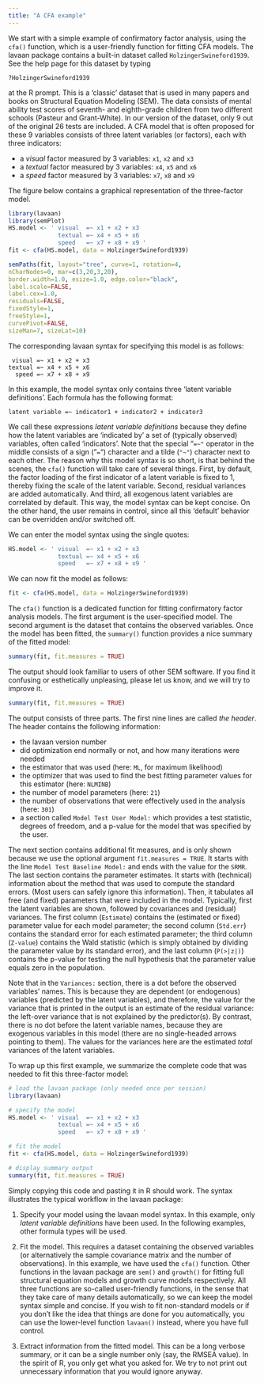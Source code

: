 ```yaml
---
title: "A CFA example"
---
```


We start with a simple example of confirmatory factor analysis, using the `cfa()` function, which is a user-friendly function for fitting CFA models. The lavaan package contains a built-in dataset called `HolzingerSwineford1939`. See the help page for this dataset by typing

```         
?HolzingerSwineford1939
```

at the R prompt. This is a 'classic' dataset that is used in many papers and books on Structural Equation Modeling (SEM). The data consists of mental ability test scores of seventh- and eighth-grade children from two different schools (Pasteur and Grant-White). In our version of the dataset, only 9 out of the original 26 tests are included. A CFA model that is often proposed for these 9 variables consists of three latent variables (or factors), each with three indicators:

-   a *visual* factor measured by 3 variables: `x1`, `x2` and `x3`
-   a *textual* factor measured by 3 variables: `x4`, `x5` and `x6`
-   a *speed* factor measured by 3 variables: `x7`, `x8` and `x9`

The figure below contains a graphical representation of the three-factor model.

```r
library(lavaan)
library(semPlot)
HS.model <- ' visual  =~ x1 + x2 + x3
              textual =~ x4 + x5 + x6
              speed   =~ x7 + x8 + x9 '
fit <- cfa(HS.model, data = HolzingerSwineford1939)
```

```r
semPaths(fit, layout="tree", curve=1, rotation=4, 
nCharNodes=0, mar=c(3,20,3,20), 
border.width=1.0, esize=1.0, edge.color="black", 
label.scale=FALSE,
label.cex=1.0,
residuals=FALSE,
fixedStyle=1,
freeStyle=1,
curvePivot=FALSE,
sizeMan=7, sizeLat=10)
```

The corresponding lavaan syntax for specifying this model is as follows:

```         
 visual =~ x1 + x2 + x3
textual =~ x4 + x5 + x6
  speed =~ x7 + x8 + x9
```

In this example, the model syntax only contains three 'latent variable definitions'. Each formula has the following format:

```         
latent variable =~ indicator1 + indicator2 + indicator3
```

We call these expressions *latent variable definitions* because they define how the latent variables are 'indicated by' a set of (typically observed) variables, often called 'indicators'. Note that the special "`=~"` operator in the middle consists of a sign ("`=`") character and a tilde (`"~"`) character next to each other. The reason why this model syntax is so short, is that behind the scenes, the `cfa()` function will take care of several things. First, by default, the factor loading of the first indicator of a latent variable is fixed to 1, thereby fixing the scale of the latent variable. Second, residual variances are added automatically. And third, all exogenous latent variables are correlated by default. This way, the model syntax can be kept concise. On the other hand, the user remains in control, since all this 'default' behavior can be overridden and/or switched off.

We can enter the model syntax using the single quotes:

```r
HS.model <- ' visual  =~ x1 + x2 + x3 
              textual =~ x4 + x5 + x6
              speed   =~ x7 + x8 + x9 '
```

We can now fit the model as follows:

```r
fit <- cfa(HS.model, data = HolzingerSwineford1939)
```

The `cfa()` function is a dedicated function for fitting confirmatory factor analysis models. The first argument is the user-specified model. The second argument is the dataset that contains the observed variables. Once the model has been fitted, the `summary()` function provides a nice summary of the fitted model:

```r
summary(fit, fit.measures = TRUE)
```

The output should look familiar to users of other SEM software. If you find it confusing or esthetically unpleasing, please let us know, and we will try to improve it.

```r
summary(fit, fit.measures = TRUE)
```

The output consists of three parts. The first nine lines are called *the header*. The header contains the following information:

-   the lavaan version number
-   did optimization end normally or not, and how many iterations were needed
-   the estimator that was used (here: `ML`, for maximum likelihood)
-   the optimizer that was used to find the best fitting parameter values for this estimator (here: `NLMINB`)
-   the number of model parameters (here: `21`)
-   the number of observations that were effectively used in the analysis (here: `301`)
-   a section called `Model Test User Model:` which provides a test statistic, degrees of freedom, and a p-value for the model that was specified by the user.

The next section contains additional fit measures, and is only shown because we use the optional argument `fit.measures = TRUE`. It starts with the line `Model Test Baseline Model:` and ends with the value for the `SRMR`. The last section contains the parameter estimates. It starts with (technical) information about the method that was used to compute the standard errors. (Most users can safely ignore this information). Then, it tabulates all free (and fixed) parameters that were included in the model. Typically, first the latent variables are shown, followed by covariances and (residual) variances. The first column (`Estimate`) contains the (estimated or fixed) parameter value for each model parameter; the second column (`Std.err`) contains the standard error for each estimated parameter; the third column (`Z-value`) contains the Wald statistic (which is simply obtained by dividing the parameter value by its standard error), and the last column (`P(>|z|)`) contains the p-value for testing the null hypothesis that the parameter value equals zero in the population.

Note that in the `Variances:` section, there is a dot before the observed variables' names. This is because they are dependent (or endogenous) variables (predicted by the latent variables), and therefore, the value for the variance that is printed in the output is an estimate of the residual variance: the left-over variance that is not explained by the predictor(s). By contrast, there is no dot before the latent variable names, because they are exogenous variables in this model (there are no single-headed arrows pointing to them). The values for the variances here are the estimated *total* variances of the latent variables.

To wrap up this first example, we summarize the complete code that was needed to fit this three-factor model:

```r
# load the lavaan package (only needed once per session)
library(lavaan)

# specify the model
HS.model <- ' visual  =~ x1 + x2 + x3      
              textual =~ x4 + x5 + x6
              speed   =~ x7 + x8 + x9 '

# fit the model
fit <- cfa(HS.model, data = HolzingerSwineford1939)

# display summary output
summary(fit, fit.measures = TRUE)
```

Simply copying this code and pasting it in R should work. The syntax illustrates the typical workflow in the lavaan package:

1.  Specify your model using the lavaan model syntax. In this example, only *latent variable definitions* have been used. In the following examples, other formula types will be used.

2.  Fit the model. This requires a dataset containing the observed variables (or alternatively the sample covariance matrix and the number of observations). In this example, we have used the `cfa()` function. Other functions in the lavaan package are `sem()` and `growth()` for fitting full structural equation models and growth curve models respectively. All three functions are so-called user-friendly functions, in the sense that they take care of many details automatically, so we can keep the model syntax simple and concise. If you wish to fit non-standard models or if you don't like the idea that things are done for you automatically, you can use the lower-level function `lavaan()` instead, where you have full control.

3.  Extract information from the fitted model. This can be a long verbose summary, or it can be a single number only (say, the RMSEA value). In the spirit of R, you only get what you asked for. We try to not print out unnecessary information that you would ignore anyway.
